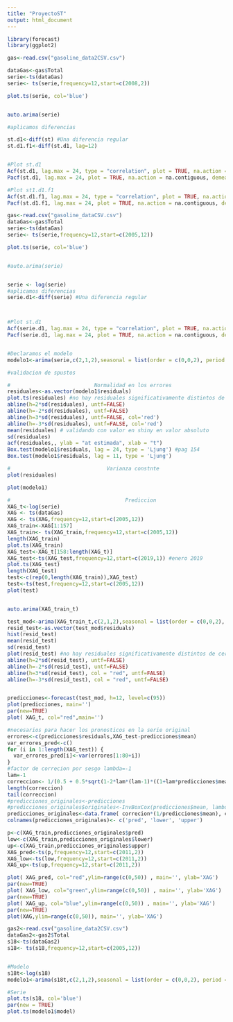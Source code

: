 ---
title: "ProyectoST"
output: html_document
---

```{r}
library(forecast)
library(ggplot2)

gas<-read.csv("gasoline_data2CSV.csv")
```

```{r}
dataGas<-gas$Total
serie<-ts(dataGas)
serie<- ts(serie,frequency=12,start=c(2008,2))

plot.ts(serie, col='blue')


auto.arima(serie)

#aplicamos diferencias

st.d1<-diff(st) #Una diferencia regular
st.d1.f1<-diff(st.d1, lag=12)


#Plot st.d1
Acf(st.d1, lag.max = 24, type = "correlation", plot = TRUE, na.action = na.contiguous, demean = TRUE)
Pacf(st.d1, lag.max = 24, plot = TRUE, na.action = na.contiguous, demean = TRUE)

#Plot st1.d1.f1
Acf(st.d1.f1, lag.max = 24, type = "correlation", plot = TRUE, na.action = na.contiguous, demean = TRUE)
Pacf(st.d1.f1, lag.max = 24, plot = TRUE, na.action = na.contiguous, demean = TRUE)


```

```{r}
gas<-read.csv("gasoline_dataCSV.csv")
dataGas<-gas$Total
serie<-ts(dataGas)
serie<- ts(serie,frequency=12,start=c(2005,12))

plot.ts(serie, col='blue')


#auto.arima(serie)


serie <- log(serie)
#aplicamos diferencias
serie.d1<-diff(serie) #Una diferencia regular



#Plot st.d1
Acf(serie.d1, lag.max = 24, type = "correlation", plot = TRUE, na.action = na.contiguous, demean = TRUE)
Pacf(serie.d1, lag.max = 24, plot = TRUE, na.action = na.contiguous, demean = TRUE)


#Declaramos el modelo
modelo1<-arima(serie,c(2,1,2),seasonal = list(order = c(0,0,2), period = 12))

#validacion de spustos

#                           Normalidad en los errores
residuales<-as.vector(modelo1$residuals)
plot.ts(residuales) #no hay residuales significativamente distintos de cero
abline(h=2*sd(residuales), untf=FALSE)
abline(h=-2*sd(residuales), untf=FALSE)
abline(h=3*sd(residuales), untf=FALSE, col='red')
abline(h=-3*sd(residuales), untf=FALSE, col='red')
mean(residuales) # validando con valor en shiny en valor absoluto
sd(residuales)
acf(residuales,, ylab = "at estimada", xlab = "t") 
Box.test(modelo1$residuals, lag = 24, type = 'Ljung') #pag 154
Box.test(modelo1$residuals, lag = 11, type = 'Ljung')

#                               Varianza constnte
plot(residuales)

plot(modelo1)
```



```{r}
#                                     Prediccion
XAG_t<-log(serie)
XAG <- ts(dataGas)
XAG <- ts(XAG,frequency=12,start=c(2005,12))  
XAG_train<-XAG[1:157]  
XAG_train<- ts(XAG_train,frequency=12,start=c(2005,12))
length(XAG_train)
plot.ts(XAG_train)
XAG_test<-XAG_t[158:length(XAG_t)]
XAG_test<-ts(XAG_test,frequency=12,start=c(2019,1)) #enero 2019
plot.ts(XAG_test)
length(XAG_test)
test<-c(rep(0,length(XAG_train)),XAG_test)
test<-ts(test,frequency=12,start=c(2005,12))
plot(test)


auto.arima(XAG_train_t)

test_mod<-arima(XAG_train_t,c(2,1,2),seasonal = list(order = c(0,0,2), period = 12))
resid_test<-as.vector(test_mod$residuals)
hist(resid_test)
mean(resid_test)
sd(resid_test)
plot(resid_test) #no hay residuales significativamente distintos de cero
abline(h=2*sd(resid_test), untf=FALSE)
abline(h=-2*sd(resid_test), untf=FALSE)
abline(h=3*sd(resid_test), col = "red", untf=FALSE)
abline(h=-3*sd(resid_test), col = "red", untf=FALSE)


predicciones<-forecast(test_mod, h=12, level=c(95))
plot(predicciones, main='')
par(new=TRUE)
plot( XAG_t, col="red",main='')

#necesarios para hacer los pronosticos en la serie original
errores<-c(predicciones$residuals,XAG_test-predicciones$mean)
var_errores_pred<-c()
for (i in 1:length(XAG_test)) {
  var_errores_pred[i]<-var(errores[1:80+i])
}
#factor de correcion por sesgo lambda=-1
lam=-1
correccion<- 1/(0.5 + 0.5*sqrt(1-2*lam*(lam-1)*((1+lam*predicciones$mean)^(-2))*var_errores_pred))
length(correccion)
tail(correccion)
#predicciones_originales<-predicciones
#predicciones_originales$originales<-InvBoxCox(predicciones$mean, lambda = -1, biasadj=TRUE, fvar = var_errores_pred)
predicciones_originales<-data.frame( correcion*(1/predicciones$mean), correcion*(1/predicciones$lower), correcion*(1/predicciones$upper))
colnames(predicciones_originales)<- c('pred', 'lower', 'upper')

p<-c(XAG_train,predicciones_originales$pred)
low<-c(XAG_train,predicciones_originales$lower)
up<-c(XAG_train,predicciones_originales$upper)
XAG_pred<-ts(p,frequency=12,start=c(2011,2))
XAG_low<-ts(low,frequency=12,start=c(2011,2))
XAG_up<-ts(up,frequency=12,start=c(2011,2))

plot( XAG_pred, col="red",ylim=range(c(0,50)) , main='', ylab='XAG')
par(new=TRUE)
plot( XAG_low, col="green",ylim=range(c(0,50)) , main='', ylab='XAG')
par(new=TRUE)
plot( XAG_up, col="blue",ylim=range(c(0,50)) , main='', ylab='XAG')
par(new=TRUE)
plot(XAG,ylim=range(c(0,50)), main='', ylab='XAG')
```

```{r}
gas2<-read.csv("gasoline_data2CSV.csv")
dataGas2<-gas2$Total
s18<-ts(dataGas2)
s18<- ts(s18,frequency=12,start=c(2005,12))


#Modelo
s18t<-log(s18)
modelo1<-arima(s18t,c(2,1,2),seasonal = list(order = c(0,0,2), period = 12))

#Serie
plot.ts(s18, col='blue')
par(new = TRUE)
plot.ts(modelo1$model)

```


